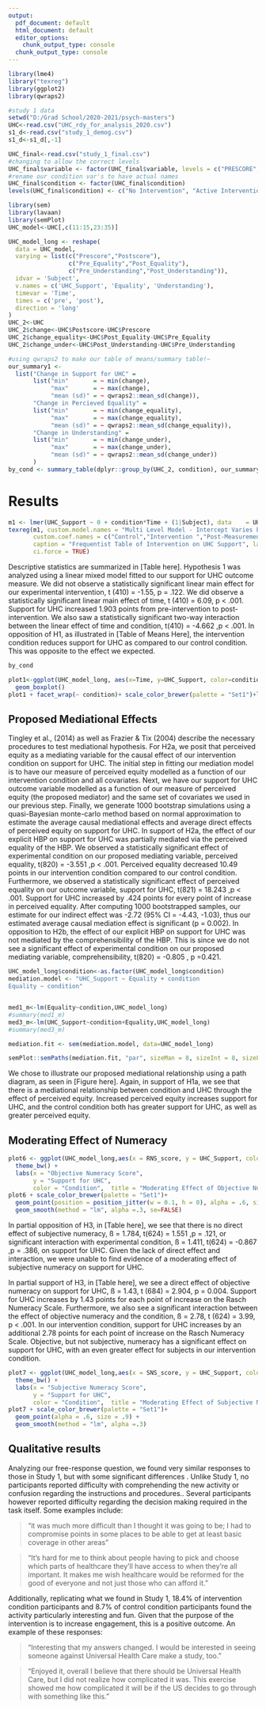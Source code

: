 ```yaml
---
output:
  pdf_document: default
  html_document: default
  editor_options: 
    chunk_output_type: console
  chunk_output_type: console
---
```


```r
library(lme4)
library("texreg")
library(ggplot2)
library(qwraps2)

#study 1 data
setwd("D:/Grad School/2020-2021/psych-masters")
UHC<-read.csv("UHC_rdy_for_analysis_2020.csv")
s1_d<-read.csv("study_1_demog.csv")
s1_d<-s1_d[,-1]

UHC_final<-read.csv("study_1_final.csv")
#changing to allow the correct levels
UHC_final$variable <- factor(UHC_final$variable, levels = c("PRESCORE","POSTSCORE"), labels = c("PRE", "POST"))
#rename our condition var's to have actual names
UHC_final$condition <- factor(UHC_final$condition)
levels(UHC_final$condition) <- c("No Intervention", "Active Intervention","Passive Intervention")

library(sem)
library(lavaan)
library(semPlot)
UHC_model<-UHC[,c(11:15,23:35)]

UHC_model_long <- reshape(
  data = UHC_model,
  varying = list(c("Prescore","Postscore"),
                 c("Pre_Equality","Post_Equality"),
                 c("Pre_Understanding","Post_Understanding")),
  idvar = 'Subject',
  v.names = c('UHC_Support', 'Equality', 'Understanding'),
  timevar = 'Time',
  times = c('pre', 'post'),
  direction = 'long'
)
UHC_2<-UHC
UHC_2$change<-UHC$Postscore-UHC$Prescore
UHC_2$change_equality<-UHC$Post_Equality-UHC$Pre_Equality
UHC_2$change_under<-UHC$Post_Understanding-UHC$Pre_Understanding

#using qwraps2 to make our table of means/summary table!~
our_summary1 <-
  list("Change in Support for UHC" =
       list("min"       = ~ min(change),
            "max"       = ~ max(change),
            "mean (sd)" = ~ qwraps2::mean_sd(change)),
       "Change in Percieved Equality" =
       list("min"       = ~ min(change_equality),
            "max"       = ~ max(change_equality),
            "mean (sd)" = ~ qwraps2::mean_sd(change_equality)),
       "Change in Understanding" =
       list("min"       = ~ min(change_under),
            "max"       = ~ max(change_under),
            "mean (sd)" = ~ qwraps2::mean_sd(change_under))
       )
by_cond <- summary_table(dplyr::group_by(UHC_2, condition), our_summary1)


```

# Results

```r

m1 <- lmer(UHC_Support ~ 0 + condition*Time + (1|Subject), data    = UHC_model_long)
texreg(m1, custom.model.names = "Multi Level Model - Intercept Varies by Subject",
       custom.coef.names = c("Control","Intervention ","Post-Measurement","Interaction of Intervention and Post-Measurement"),
       caption = "Frequentist Table of Intervention on UHC Support", label = "tab:freq-table1",
       ci.force = TRUE)
```

Descriptive statistics are summarized in [Table here]. Hypothesis 1 was analyzed using a linear mixed model fitted to our support for UHC outcome measure. We did not observe a statistically significant linear main effect for our experimental intervention, t (410) = -1.55, p = .122. We did observe a statistically significant linear main effect of time, t (410) = 6.09, p < .001. Support for UHC increased 1.903 points from pre-intervention to post-intervention. We also saw a statistically significant two-way interaction between the linear effect of time and condition, t(410) = -4.662 ,p < .001. In opposition of H1, as illustrated in [Table of Means Here], the intervention condition reduces support for UHC as compared to our control condition. This was opposite to the effect we expected.

```r


by_cond
```



```r

plot1<-ggplot(UHC_model_long, aes(x=Time, y=UHC_Support, color=condition)) +
  geom_boxplot() 
plot1 + facet_wrap(~ condition)+ scale_color_brewer(palette = "Set1")+labs(x = "Time of Measurement", y = "Support for UHC", title = "Effect of Intervention on Support for UHC - Study 2")+ theme(legend.position="none")

```

## Proposed Mediational Effects

Tingley et al., (2014) as well as Frazier & Tix (2004) describe the necessary procedures to test mediational hypothesis. For H2a, we posit that perceived equity as a mediating variable for the causal effect of our intervention condition on support for UHC. The initial step in fitting our mediation model is to have our measure of perceived equity modelled as a function of our intervention condition and all covariates. Next, we have our support for UHC outcome variable modelled as a function of our measure of perceived equity (the proposed mediator) and the same set of covariates we used in our previous step. Finally, we generate 1000 bootstrap simulations using a quasi-Bayesian monte-carlo method based on normal approximation to estimate the average causal mediational effects and average direct effects of perceived equity on support for UHC. In support of H2a, the effect of our explicit HBP on support for UHC was partially mediated via the perceived equality of the HBP. We observed a statistically significant effect of experimental condition on our proposed mediating variable, perceived equality, t(820) = -3.551 ,p < .001. Perceived equality decreased 10.49 points in our intervention condition compared to our control condition. Furthermore, we observed a statistically significant effect of perceived equality on our outcome variable, support for UHC, t(821) = 18.243 ,p < .001. Support for UHC increased by .424 points for every point of increase in perceived equality. After computing 1000 bootstrapped samples, our estimate for our indirect effect was -2.72 (95% CI = -4.43, -1.03), thus our estimated average causal mediation effect is significant (p = 0.002).  In opposition to H2b, the effect of our explicit HBP on support for UHC was not mediated by the comprehensibility of the HBP.  This is since we do not see a significant effect of experimental condition on our proposed mediating variable, comprehensibility, t(820) = -0.805 , p =0.421.

```r


UHC_model_long$condition<-as.factor(UHC_model_long$condition)
mediation.model <- "UHC_Support ~ Equality + condition
Equality ~ condition"


med1_m<-lm(Equality~condition,UHC_model_long)
#summary(med1_m)
med3_m<-lm(UHC_Support~condition+Equality,UHC_model_long)
#summary(med3_m)

mediation.fit <- sem(mediation.model, data=UHC_model_long)

semPlot::semPaths(mediation.fit, "par", sizeMan = 8, sizeInt = 8, sizeLat = 8, edge.label.cex=1.5,fade=FALSE)
```

We chose to illustrate our proposed mediational relationship using a path diagram, as seen in [Figure here]. Again, in support of H1a, we see that there is a mediational relationship between condition and UHC through the effect of perceived equity. Increased perceived equity increases support for UHC, and the control condition both has greater support for UHC, as well as greater perceived equity.

## Moderating Effect of Numeracy

```r

plot6 <- ggplot(UHC_model_long,aes(x = RNS_score, y = UHC_Support, color = condition)) +
  theme_bw() +
  labs(x = "Objective Numeracy Score",
       y = "Support for UHC",
       color = "Condition",  title = "Moderating Effect of Objective Numeracy on Support for UHC")
plot6 + scale_color_brewer(palette = "Set1")+
  geom_point(position = position_jitter(w = 0.1, h = 0), alpha = .6, size = .9) +
  geom_smooth(method = "lm", alpha =.3, se=FALSE)
```

In partial opposition of H3, in [Table here], we see that there is no direct effect of subjective numeracy, ß = 1.784, t(624) = 1.551 ,p = .121, or significant interaction with experimental condition, ß = 1.411, t(624) = -0.867 ,p = .386, on support for UHC. Given the lack of direct effect and interaction, we were unable to find evidence of a moderating effect of subjective numeracy on support for UHC.

In partial support of H3, in [Table here], we see a direct effect of objective numeracy on support for UHC, ß = 1.43, t (684) = 2.904, p = 0.004. Support for UHC increases by 1.43 points for each point of increase on the Rasch Numeracy Scale. Furthermore, we also see a significant interaction between the effect of objective numeracy and the condition, ß = 2.78, t (624) = 3.99, p < .001. In our intervention condition, support for UHC increases by an additional 2.78 points for each point of increase on the Rasch Numeracy Scale. Objective, but not subjective, numeracy has a significant effect on support for UHC, with an even greater effect for subjects in our intervention condition. 

```r

plot7 <- ggplot(UHC_model_long,aes(x = SNS_score, y = UHC_Support, color = condition)) +
  theme_bw() +
  labs(x = "Subjective Numeracy Score",
       y = "Support for UHC",
       color = "Condition",  title = "Moderating Effect of Subjective Numeracy on Support for UHC")
plot7 + scale_color_brewer(palette = "Set1")+
  geom_point(alpha = .6, size = .9) +
  geom_smooth(method = "lm", alpha =.3)

```

## Qualitative results

Analyzing our free-response question, we found very similar responses to those in Study 1, but with some significant differences . Unlike Study 1, no participants reported difficulty with comprehending the new activity or confusion regarding the instructions and procedures.. Several participants however reported difficulty regarding the decision making required in the task itself. Some examples include: 

> “it was much more difficult than I thought it was going to be; I had to compromise points in some places to be able to get at least basic coverage in other areas”

> “It’s hard for me to think about people having to pick and choose which parts of healthcare they’ll have access to when they’re all important. It makes me wish healthcare would be reformed for the good of everyone and not just those who can afford it.”

Additionally, replicating what we found in Study 1, 18.4% of intervention condition participants and 8.7% of control condition participants found the activity particularly interesting and fun.  Given that the purpose of the intervention is to increase engagement, this is a positive outcome. An example of these responses:

> “Interesting that my answers changed. I would be interested in seeing someone against Universal Health Care make a study, too.”

> “Enjoyed it, overall I believe that there should be Universal Health Care, but I did not realize how complicated it was. This exercise showed me how complicated it will be if the US decides to go through with something like this.”